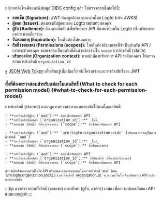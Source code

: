 
หลังจากดึงโทเค็นและดึงข้อมูล OIDC config แล้ว ให้ตรวจสอบสิ่งต่อไปนี้:

- **ลายเซ็น (Signature):** JWT ต้องถูกต้องและลงนามโดย Logto (ผ่าน JWKS)
- **ผู้ออก (Issuer):** ต้องตรงกับผู้ออกของ Logto tenant ของคุณ
- **ผู้รับ (Audience):** ต้องตรงกับตัวบ่งชี้ทรัพยากร API ที่ลงทะเบียนใน Logto หรือบริบทขององค์กรหากเกี่ยวข้อง
- **วันหมดอายุ (Expiration):** โทเค็นต้องไม่หมดอายุ
- **สิทธิ์ (ขอบเขต) (Permissions (scopes)):** โทเค็นต้องมีขอบเขตที่จำเป็นสำหรับ API / การกระทำของคุณ ขอบเขตจะเป็นสตริงที่คั่นด้วยช่องว่างใน `scope` การอ้างสิทธิ์ (claim)
- **บริบทองค์กร (Organization context):** หากปกป้องทรัพยากร API ระดับองค์กร ให้ตรวจสอบการอ้างสิทธิ์ `organization_id`

ดู [JSON Web Token](https://auth.wiki/jwt) เพื่อเรียนรู้เพิ่มเติมเกี่ยวกับโครงสร้างและการอ้างสิทธิ์ของ JWT

### สิ่งที่ต้องตรวจสอบสำหรับแต่ละโมเดลสิทธิ์ (What to check for each permission model) \{#what-to-check-for-each-permission-model}

การอ้างสิทธิ์ (claims) และกฎการตรวจสอบจะแตกต่างกันไปตามโมเดลสิทธิ์:

<Tabs groupId="permission-models">
  <TabItem value="global-api-resources" label="ทรัพยากร API ระดับโกลบอล (Global API resources)">

    - **การอ้างสิทธิ์ผู้รับ (`aud`):** ตัวบ่งชี้ทรัพยากร API
    - **การอ้างสิทธิ์องค์กร (`organization_id`):** _ไม่มี_
    - **ขอบเขต (สิทธิ์) ที่ต้องตรวจสอบ (`scope`):** สิทธิ์ของทรัพยากร API

  </TabItem>
  <TabItem value="organization-permissions" label="สิทธิ์ขององค์กร (ไม่ใช่ API) (Organization (non-API) permissions)">

    - **การอ้างสิทธิ์ผู้รับ (`aud`):** `urn:logto:organization:<id>` (บริบทองค์กรอยู่ในการอ้างสิทธิ์ `aud`)
    - **การอ้างสิทธิ์องค์กร (`organization_id`):** _ไม่มี_
    - **ขอบเขต (สิทธิ์) ที่ต้องตรวจสอบ (`scope`):** สิทธิ์ขององค์กร

  </TabItem>
  <TabItem value="organization-level-api-resources" label="ทรัพยากร API ระดับองค์กร (Organization-level API resources)">

    - **การอ้างสิทธิ์ผู้รับ (`aud`):** ตัวบ่งชี้ทรัพยากร API
    - **การอ้างสิทธิ์องค์กร (`organization_id`):** รหัสองค์กร (ต้องตรงกับคำขอ)
    - **ขอบเขต (สิทธิ์) ที่ต้องตรวจสอบ (`scope`):** สิทธิ์ของทรัพยากร API

  </TabItem>
</Tabs>

<small>
  สำหรับสิทธิ์ขององค์กรที่ไม่ใช่ API บริบทขององค์กรจะแสดงโดยการอ้างสิทธิ์ `aud` (เช่น
  `urn:logto:organization:abc123`) การอ้างสิทธิ์ `organization_id` จะมีเฉพาะในโทเค็นทรัพยากร API
  ระดับองค์กรเท่านั้น
</small>

:::tip
ควรตรวจสอบทั้งสิทธิ์ (ขอบเขต) และบริบท (ผู้รับ, องค์กร) เสมอ เพื่อความปลอดภัยของ API แบบหลายผู้เช่า
:::
